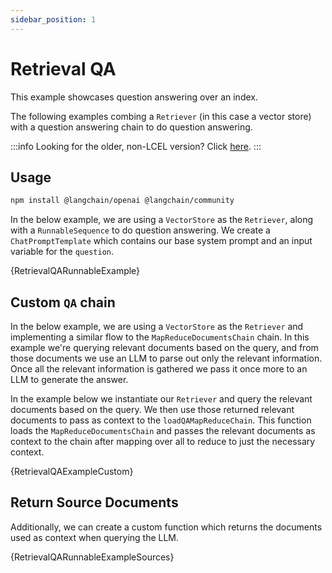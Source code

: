 ```yaml
---
sidebar_position: 1
---
```


# Retrieval QA

This example showcases question answering over an index.


The following examples combing a `Retriever` (in this case a vector store) with a question answering chain to do question answering.

:::info
Looking for the older, non-LCEL version? Click [here](/docs/modules/chains/popular/vector_db_qa_legacy).
:::

## Usage


<IntegrationInstallTooltip></IntegrationInstallTooltip>

```bash npm2yarn
npm install @langchain/openai @langchain/community
```

In the below example, we are using a `VectorStore` as the `Retriever`, along with a `RunnableSequence` to do question answering.
We create a `ChatPromptTemplate` which contains our base system prompt and an input variable for the `question`.

<CodeBlock language="typescript">{RetrievalQARunnableExample}</CodeBlock>

## Custom `QA` chain

In the below example, we are using a `VectorStore` as the `Retriever` and implementing a similar flow to the `MapReduceDocumentsChain` chain.
In this example we're querying relevant documents based on the query, and from those documents we use an LLM to parse out only the relevant information.
Once all the relevant information is gathered we pass it once more to an LLM to generate the answer.

In the example below we instantiate our `Retriever` and query the relevant documents based on the query. We then use those returned relevant documents to
pass as context to the `loadQAMapReduceChain`. This function loads the `MapReduceDocumentsChain` and passes the relevant documents as context to the chain
after mapping over all to reduce to just the necessary context.

<CodeBlock language="typescript">{RetrievalQAExampleCustom}</CodeBlock>


## Return Source Documents

Additionally, we can create a custom function which returns the documents used as context when querying the LLM.

<CodeBlock language="typescript">{RetrievalQARunnableExampleSources}</CodeBlock>

